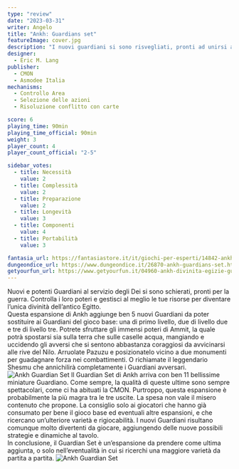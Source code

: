 ```yaml
---
type: "review"
date: "2023-03-31"
writer: Angelo
title: "Ankh: Guardians set"
featureImage: cover.jpg
description: "I nuovi guardiani si sono risvegliati, pronti ad unirsi alla battaglia"
designer:
  - Eric M. Lang
publisher:
  - CMON
  - Asmodee Italia
mechanisms:
  - Controllo Area
  - Selezione delle azioni
  - Risoluzione conflitto con carte

score: 6
playing_time: 90min
playing_time_official: 90min
weight: 3
player_count: 4
player_count_official: "2-5"

sidebar_votes:
  - title: Necessità
    value: 2
  - title: Complessità
    value: 2
  - title: Preparazione
    value: 2
  - title: Longevità
    value: 3
  - title: Componenti
    value: 4
  - title: Portabilità
    value: 3

fantasia_url: https://fantasiastore.it/it/giochi-per-esperti/14842-ankh-divinita-egizie-guardians-set-espansione.html
dungeondice_url: https://www.dungeondice.it/26870-ankh-guardians-set.html
getyourfun_url: https://www.getyourfun.it/04960-ankh-divinita-egizie-guardians-set-giochi-da-tavolo-di-guerra.html
---
```


<OriginalReviewLink slug="ankh" />

<Panoramic>
  Nuovi e potenti Guardiani al servizio degli Dei si sono schierati, pronti per
  la guerra. Controlla i loro poteri e gestisci al meglio le tue risorse per
  diventare l’unica divinità dell’antico Egitto. <br />
  Questa espansione di Ankh aggiunge ben 5 nuovi Guardiani da poter sostituire ai
  Guardiani del gioco base: una di primo livello, due di livello due e tre di livello
  tre. Potrete sfruttare gli immensi poteri di Ammit, la quale potrà spostarsi sia
  sulla terra che sulle caselle acqua, mangiando e uccidendo gli avversi che si sentono
  abbastanza coraggiosi da avvicinarsi alle rive del Nilo. Arruolate Pazuzu e posizionatelo
  vicino a due monumenti per guadagnare forza nei combattimenti. O richiamate il
  leggendario Shesmu che annichilirà completamente i Guardiani avversari.
</Panoramic>

<img src="./game1.jpg" alt="Ankh Guardian Set" />

<Feedback>
  Il Guardian Set di Ankh arriva con ben 11 bellissime miniature Guardiano. Come
  sempre, la qualità di queste ultime sono sempre spettacolari, come ci ha
  abituati la CMON. Purtroppo, questa espansione è probabilmente la più magra
  tra le tre uscite. La spesa non vale il misero contenuto che propone. La
  consiglio solo ai giocatori che hanno già consumato per bene il gioco base ed
  eventuali altre espansioni, e che ricercano un’ulteriore varietà e
  rigiocabilità. I nuovi Guardiani risultano comunque molto divertenti da
  giocare, aggiungendo delle nuove possibili strategie e dinamiche al tavolo.
  <br />
  In conclusione, il Guardian Set è un’espansione da prendere come ultima
  aggiunta, o solo nell’eventualità in cui si ricerchi una maggiore varietà da
  partita a partita.
</Feedback>

<img src="./game2.jpg" alt="Ankh Guardian Set" />
